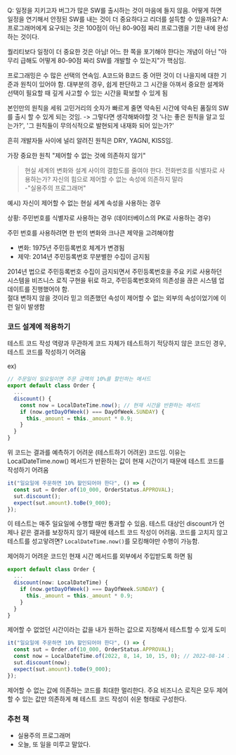 Q: 일정을 지키고자 버그가 많은 SW를 출시하는 것이 마음에 들지 않음. 어떻게 하면 일정을 연기해서 안정된 SW를 내는 것이 더 중요하다고 리더를 설득할 수 있을까요?
A: 프로그래머에게 요구되는 것은 100점이 아닌 80-90점 짜리 프로그램을 기한 내에 완성하는 것이다.

퀄리티보다 일정이 더 중요한 것은 아님! 어느 한 쪽을 포기해야 한다는 개념이 아닌 "아무리 급해도 어떻게 80-90점 짜리 SW를 개발할 수 있는지"가 핵심임.

프로그래밍은 수 많은 선택의 연속임.
A코드와 B코드 중 어떤 것이 더 나을지에 대한 기준과 원칙이 있어야 함.
대부분의 경우, 쉽게 판단하고 그 시간을 아껴서 중요한 설계와 선택이 필요할 때 깊게 사고할 수 있는 시간을 확보할 수 있게 됨

본인만의 원칙을 세워 고민거리의 숫자가 빠르게 줄면 약속된 시간에 약속된 품질의 SW를 출시 할 수 있게 되는 것임.
-> 그렇다면 생각해봐야할 것 '나는 좋은 원칙을 알고 있는가?', '그 원칙들이 무의식적으로 발현되게 내재화 되어 있는가?'

흔히 개발자들 사이에 널리 알려진 원칙은 DRY, YAGNI, KISS임.

가장 중요한 원칙 "제어할 수 없는 것에 의존하지 않기"

> 현실 세계의 변화와 설계 사이의 결합도를 줄여야 한다. 전화번호를 식별자로 사용하는가? 자신의 힘으로 제어할 수 없는 속성에 의존하지 말라  
> -"실용주의 프로그래머"

예시) 자신이 제어할 수 없는 현실 세계 속성을 사용하는 경우

상황: 주민번호를 식별자로 사용하는 경우 (데이터베이스의 PK로 사용하는 경우)

주민 번호를 사용하려면 한 번의 변화와 크나큰 제약을 고려해야함

- 변화: 1975년 주민등록번호 체계가 변경됨
- 제약: 2014년 주민등록번호 무분별한 수집이 금지됨

2014년 법으로 주민등록번호 수집이 금지되면서 주민등록번호을 주요 키로 사용하던 시스템을 비즈니스 로직 구현을 뒤로 하고, 주민등록번호와의 의존성을 끊은 시스템 업데이트를 진행했어야 함.  
절대 변하지 않을 것이라 믿고 의존했던 속성이 제어할 수 없는 외부의 속성이었기에 이런 일이 발생함

### 코드 설계에 적용하기

테스트 코드 작성 역량과 무관하게 코드 자체가 테스트하기 적당하지 않은 코드인 경우, 테스트 코드를 작성하기 어려움

ex)

```js
// 주문일이 일요일이면 주문 금액의 10%를 할인하는 메서드
export default class Order {
  ...
  discount() {
    const now = LocalDateTime.now(); // 현재 시간을 반환하는 메서드
    if (now.getDayOfWeek() === DayOfWeek.SUNDAY) {
      this._amount = this._amount * 0.9;
    }
  }
}
```

위 코드는 결과를 예측하기 어려운 (테스트하기 어려운) 코드임.
이유는 LocalDateTime.now() 메서드가 반환하는 값이 현재 시간이기 때문에 테스트 코드를 작성하기 어려움

```js
it("일요일에 주문하면 10% 할인되어야 한다", () => {
  const sut = Order.of(10_000, OrderStatus.APPROVAL);
  sut.discount();
  expect(sut.amount).toBe(9_000);
});
```

이 테스트는 매주 일요일에 수행할 때만 통과할 수 있음.
테스트 대상인 discount가 언제나 같은 결과를 보장하지 않기 때문에 테스트 코드 작성이 어려움.
코드를 고치지 않고 테스트를 성고앟려면? `LocalDateTime.now()`를 모킹해야만 수행이 가능함.

제어하기 어려운 코드인 현재 시간 메서드를 외부에서 주입받도록 하면 됨

```ts
export default class Order {
  ...
  discount(now: LocalDateTime) {
    if (now.getDayOfWeek() === DayOfWeek.SUNDAY) {
      this._amount = this._amount * 0.9;
    }
  }
}
```

제어할 수 없었던 시간이라는 값을 내가 원하는 값으로 지정해서 테스트할 수 있게 도미

```ts
it("일요일에 주문하면 10% 할인되어야 한다", () => {
  const sut = Order.of(10_000, OrderStatus.APPROVAL);
  const now = LocalDateTime.of(2022, 8, 14, 10, 15, 0); // 2022-08-14 10:15:00로 고정
  sut.discount(now);
  expect(sut.amount).toBe(9_000);
});
```

제어할 수 없는 값에 의존하는 코드를 최대한 멀리한다.
주요 비즈니스 로직은 모두 제어할 수 있는 값만 의존하게 해 테스트 코드 작성이 쉬운 형태로 구성한다.

### 추천 책

- 실용주의 프로그래머
- 오늘, 또 일을 미루고 말았다.
